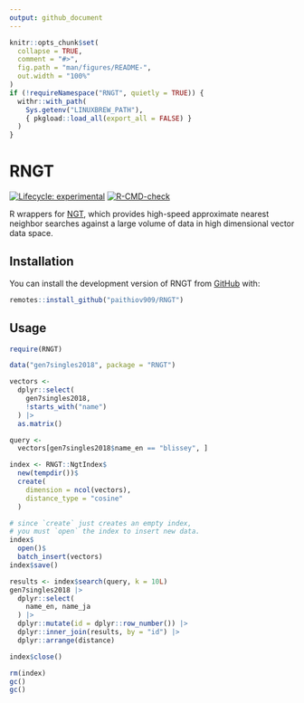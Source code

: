 ```yaml
---
output: github_document
---
```


<!-- README.md is generated from README.Rmd. Please edit that file -->

```r
knitr::opts_chunk$set(
  collapse = TRUE,
  comment = "#>",
  fig.path = "man/figures/README-",
  out.width = "100%"
)
if (!requireNamespace("RNGT", quietly = TRUE)) {
  withr::with_path(
    Sys.getenv("LINUXBREW_PATH"),
    { pkgload::load_all(export_all = FALSE) }
  )
}
```

# RNGT

<!-- badges: start -->
[![Lifecycle: experimental](https://img.shields.io/badge/lifecycle-experimental-orange.svg)](https://lifecycle.r-lib.org/articles/stages.html#experimental)
[![R-CMD-check](https://github.com/paithiov909/RNGT/actions/workflows/R-CMD-check.yaml/badge.svg)](https://github.com/paithiov909/RNGT/actions/workflows/R-CMD-check.yaml)
<!-- badges: end -->

R wrappers for [NGT](https://github.com/yahoojapan/NGT), which provides high-speed approximate nearest neighbor searches against a large volume of data in high dimensional vector data space.

## Installation

You can install the development version of RNGT from [GitHub](https://github.com/paithiov909/RNGT) with:

``` r
remotes::install_github("paithiov909/RNGT")
```

## Usage

```r
require(RNGT)

data("gen7singles2018", package = "RNGT")

vectors <-
  dplyr::select(
    gen7singles2018,
    !starts_with("name")
  ) |>
  as.matrix()

query <-
  vectors[gen7singles2018$name_en == "blissey", ]

index <- RNGT::NgtIndex$
  new(tempdir())$
  create(
    dimension = ncol(vectors),
    distance_type = "cosine"
  )

# since `create` just creates an empty index,
# you must `open` the index to insert new data.
index$
  open()$
  batch_insert(vectors)
index$save()

results <- index$search(query, k = 10L)
gen7singles2018 |>
  dplyr::select(
    name_en, name_ja
  ) |>
  dplyr::mutate(id = dplyr::row_number()) |>
  dplyr::inner_join(results, by = "id") |>
  dplyr::arrange(distance)

index$close()
```

```r
rm(index)
gc()
gc()
```
